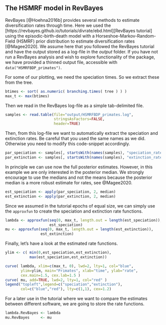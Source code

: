 ## The HSMRF model in RevBayes

RevBayes [@Hoehna2016b] provides several methods to estimate diversification rates through time.
Here we used the [https://revbayes.github.io/tutorials/divrate/ebd.html][RevBayes tutorial] using the episodic-birth-death model with a Horseshoe-Markov-Random-Field (HSMRF) prior distribution to estimate diversification rates [@Magee2020].
We assume here that you followed the RevBayes tutorial and have the output stored as a log-file in the *output* folder.
If you have not run a RevBayes analysis and wish to explore functionality of the package, we have provided a thinned output file, accessible with `data("HSMRFBDP_primates")`.

For some of our plotting, we need the speciation times.
So we extract these from the tree.
```r
btimes <- sort( as.numeric( branching.times( tree ) ) )
max_t <- max(btimes)
```

Then we read in the RevBayes log-file as a simple tab-delimited file.
```r
samples <- read.table(file="output/HSMRFBDP_primates.log",
                      stringsAsFactors=FALSE,
                      header=TRUE)
```
Then, from this log-file we want to automatically extract the speciation and extinction rates.
Be careful that you used the same names as we did.
Otherwise you need to modify this code-snippet accordingly.
```r
par_speciation <- samples[, startsWith(names(samples), "speciation_rate.")]
par_extinction <- samples[, startsWith(names(samples), "extinction_rate.")]
```
In principle we can use now the full posterior estimates.
However, in this example we are only interested in the posterior median.
We strongly encourage to use the medians and not the means because the posterior median is a more robust estimate for rates, see @Magee2020.
```r
est_speciation <- apply(par_speciation, 2, median)
est_extinction <- apply(par_extinction, 2, median)
```
Since we assumed in the tutorial epochs of equal size, we can simply use the `approxfun` to create the speciation and extinction rate functions.
```r
lambda <- approxfun(seq(0, max_t, length.out = length(est_speciation)),
                    est_speciation)
mu <- approxfun(seq(0, max_t, length.out = length(est_extinction)),
                est_extinction)
```
Finally, let's have a look at the estimated rate functions.
```r
ylim <- c( min(0,est_speciation,est_extinction),
           max(est_speciation,est_extinction))

curve( lambda, xlim=c(max_t, 0), lwd=2, lty=1, col="blue",
       ylim=ylim, main="Primates", xlab="time", ylab="rate",
       cex.main=1.5, cex.lab=1.5 )
curve( mu, add=TRUE, lwd=2, lty=1, col="red" )
legend("topleft",legend=c("speciation","extinction"),
       col=c("blue","red"), lty=c(1,1), cex=1.2)
```


For a later use in the tutorial where we want to compare the estimates between different software, we are going to store the rate functions.
```r
lambda.RevBayes <- lambda
mu.RevBayes     <- mu
```

